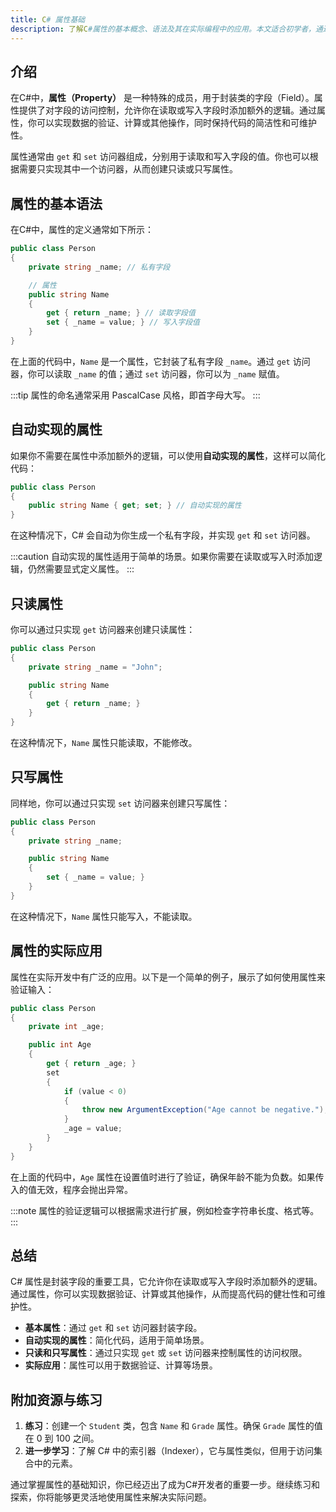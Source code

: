 ```yaml
---
title: C# 属性基础
description: 了解C#属性的基本概念、语法及其在实际编程中的应用。本文适合初学者，通过清晰的解释和代码示例帮助你掌握C#属性的核心知识。
---
```


## 介绍

在C#中，**属性（Property）** 是一种特殊的成员，用于封装类的字段（Field）。属性提供了对字段的访问控制，允许你在读取或写入字段时添加额外的逻辑。通过属性，你可以实现数据的验证、计算或其他操作，同时保持代码的简洁性和可维护性。

属性通常由 `get` 和 `set` 访问器组成，分别用于读取和写入字段的值。你也可以根据需要只实现其中一个访问器，从而创建只读或只写属性。

## 属性的基本语法

在C#中，属性的定义通常如下所示：

```csharp
public class Person
{
    private string _name; // 私有字段

    // 属性
    public string Name
    {
        get { return _name; } // 读取字段值
        set { _name = value; } // 写入字段值
    }
}
```

在上面的代码中，`Name` 是一个属性，它封装了私有字段 `_name`。通过 `get` 访问器，你可以读取 `_name` 的值；通过 `set` 访问器，你可以为 `_name` 赋值。

:::tip
属性的命名通常采用 PascalCase 风格，即首字母大写。
:::

## 自动实现的属性

如果你不需要在属性中添加额外的逻辑，可以使用**自动实现的属性**，这样可以简化代码：

```csharp
public class Person
{
    public string Name { get; set; } // 自动实现的属性
}
```

在这种情况下，C# 会自动为你生成一个私有字段，并实现 `get` 和 `set` 访问器。

:::caution
自动实现的属性适用于简单的场景。如果你需要在读取或写入时添加逻辑，仍然需要显式定义属性。
:::

## 只读属性

你可以通过只实现 `get` 访问器来创建只读属性：

```csharp
public class Person
{
    private string _name = "John";

    public string Name
    {
        get { return _name; }
    }
}
```

在这种情况下，`Name` 属性只能读取，不能修改。

## 只写属性

同样地，你可以通过只实现 `set` 访问器来创建只写属性：

```csharp
public class Person
{
    private string _name;

    public string Name
    {
        set { _name = value; }
    }
}
```

在这种情况下，`Name` 属性只能写入，不能读取。

## 属性的实际应用

属性在实际开发中有广泛的应用。以下是一个简单的例子，展示了如何使用属性来验证输入：

```csharp
public class Person
{
    private int _age;

    public int Age
    {
        get { return _age; }
        set
        {
            if (value < 0)
            {
                throw new ArgumentException("Age cannot be negative.");
            }
            _age = value;
        }
    }
}
```

在上面的代码中，`Age` 属性在设置值时进行了验证，确保年龄不能为负数。如果传入的值无效，程序会抛出异常。

:::note
属性的验证逻辑可以根据需求进行扩展，例如检查字符串长度、格式等。
:::

## 总结

C# 属性是封装字段的重要工具，它允许你在读取或写入字段时添加额外的逻辑。通过属性，你可以实现数据验证、计算或其他操作，从而提高代码的健壮性和可维护性。

- **基本属性**：通过 `get` 和 `set` 访问器封装字段。
- **自动实现的属性**：简化代码，适用于简单场景。
- **只读和只写属性**：通过只实现 `get` 或 `set` 访问器来控制属性的访问权限。
- **实际应用**：属性可以用于数据验证、计算等场景。

## 附加资源与练习

1. **练习**：创建一个 `Student` 类，包含 `Name` 和 `Grade` 属性。确保 `Grade` 属性的值在 0 到 100 之间。
2. **进一步学习**：了解 C# 中的索引器（Indexer），它与属性类似，但用于访问集合中的元素。

通过掌握属性的基础知识，你已经迈出了成为C#开发者的重要一步。继续练习和探索，你将能够更灵活地使用属性来解决实际问题。